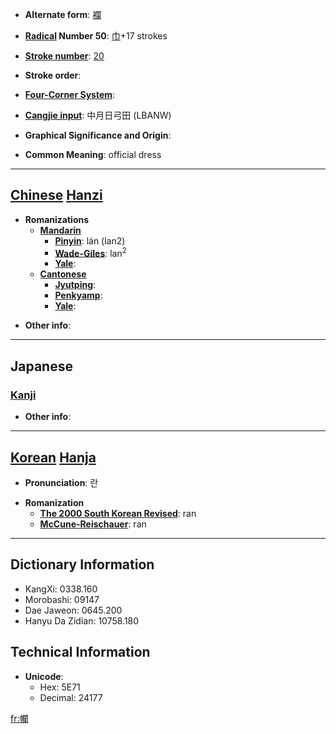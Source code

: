 * '''Alternate form''': [[襴]]

* '''[[Wiktionary:Chinese radical index| Radical]] Number 50''': [[Wiktionary:Chinese radical index 巾|巾]]+17 strokes

* '''[[Wiktionary:Chinese total strokes index|Stroke number]]''': [[Wiktionary:Chinese total strokes index 20|20]]

* '''Stroke order''': 

* '''[[Wiktionary:Chinese four corner index|Four-Corner System]]''': 

* '''[[Wiktionary:Chinese Cangjie index|Cangjie input]]''': 中月日弓田 (LBANW)

* '''Graphical Significance and Origin''': 

* '''Common Meaning''': official dress

----

== [[Chinese]] [[Hanzi]] ==

* '''Romanizations'''
** '''[[Mandarin]]'''
*** '''[[Pinyin]]''': lán (lan2)
*** '''[[Wade-Giles]]''': lan<sup>2</sup>
*** '''[[Yale]]''': 
** '''[[Cantonese]]'''
*** '''[[Jyutping]]''':
*** '''[[Penkyamp]]''': 
*** '''[[Yale]]''': 

* '''Other info''': 

----

==Japanese==
===[[Kanji]]===
{{kanji|on readings=[[らん]] (ran)|kun readings=[[ながいころも]] (nagaikoromo)}}

* '''Other info''':  

----

== [[Korean]] [[Hanja]] ==

* '''Pronunciation''': 란

* '''Romanization'''
** '''[[The 2000 South Korean Revised Romanization|The 2000 South Korean Revised]]''': ran
** '''[[McCune-Reischauer]]''': ran

----

== Dictionary Information ==

* KangXi: 0338.160
* Morobashi: 09147
* Dae Jaweon: 0645.200
* Hanyu Da Zidian: 10758.180

== Technical Information ==

* '''Unicode''':
** Hex: 5E71
** Decimal: 24177

[[fr:幱]]